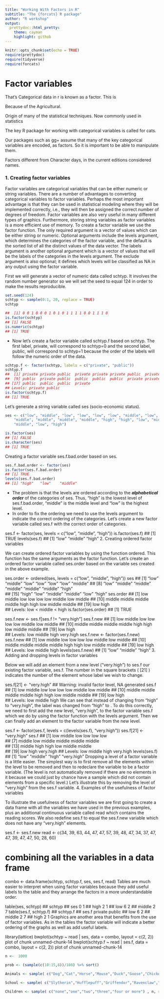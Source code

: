 ```yaml
---
title: "Working With Factors in R"
subtitle: "The {forcats} R package"
author: "R workshop"
output:
  prettydoc::html_pretty:
    theme: cayman
    highlight: github
---
```


```r
knitr::opts_chunk$set(echo = TRUE)
require(prettydoc)
require(tidyverse)
require(forcats)
```


Factor variables
==================================


That's Categorical data in r is known as a factor. This is

Because of the Agricultural.

Origin of many of the statistical techniques. Now commonly used in statistics

The key R package for working with categorical variables is called for cats.

Our packages such as gg+ assume that many of the key categorical variables are encoded, as factors. So it is important to be able to manipulate them.

Factors different from Character days, in the current editions considered names.



### 1. Creating factor variables

Factor variables are categorical variables that can be either numeric or string variables. There are a number of advantages to converting categorical variables to factor variables. Perhaps the most important advantage is that they can be used in statistical modeling where they will be implemented correctly, i.e., they will then be assigned the correct number of degrees of freedom. Factor variables are also very useful in many different types of graphics. Furthermore, storing string variables as factor variables is a more efficient use of memory. To create a factor variable we use the factor function. The only required argument is a vector of values which can be either string or numeric. Optional arguments include the levels argument, which determines the categories of the factor variable, and the default is the sorted list of all the distinct values of the data vector. The labels argument is another optional argument which is a vector of values that will be the labels of the categories in the levels argument. The exclude argument is also optional; it defines which levels will be classified as NA in any output using the factor variable.

First we will generate a vector of numeric data called schtyp. It involves the random number generator so we will set the seed to equal 124 in order to make the results reproducible.

```r
set.seed(124)
schtyp <- sample(0:1, 20, replace = TRUE)
schtyp
```

```r
##  [1] 0 0 1 0 0 0 1 0 1 0 1 1 1 1 0 0 1 1 1 0
is.factor(schtyp)
## [1] FALSE
is.numeric(schtyp)
## [1] TRUE

```

* Now let’s create a factor variable called schtyp.f based on schtyp. The first label, private, will correspond to schtyp=0 and the second label, public, will correspond to schtyp=1 because the order of the labels will follow the numeric order of the data.

```r
schtyp.f <- factor(schtyp, labels = c("private", "public"))
schtyp.f
##  [1] private private public  private private private public  private
##  [9] public  private public  public  public  public  private private
## [17] public  public  public  private
## Levels: private public
is.factor(schtyp.f)
## [1] TRUE
```

Let’s generate a string variable called ses (socio-economic status).

```r
ses <- c("low", "middle", "low", "low", "low", "low", "middle", "low", "middle",
    "middle", "middle", "middle", "middle", "high", "high", "low", "middle",
    "middle", "low", "high")

is.factor(ses)
## [1] FALSE
is.character(ses)
## [1] TRUE
```

Creating a factor variable ses.f.bad.order based on ses.

```r
ses.f.bad.order <- factor(ses)
is.factor(ses.f.bad.order)
## [1] TRUE
levels(ses.f.bad.order)
## [1] "high"   "low"    "middle"
```

* The problem is that the levels are ordered according to the ***alphabetical order*** of the categories of ses. Thus, “high” is the lowest level of ses.f.bad.order, “middle” is the middle level and “low” is the highest level.
* In order to fix the ordering we need to use the levels argument to indicate the correct ordering of the categories. Let’s create a new factor variable called ses.f with the correct order of categories.

ses.f <- factor(ses, levels = c("low", "middle", "high"))
is.factor(ses.f)
## [1] TRUE
levels(ses.f)
## [1] "low"    "middle" "high"
2. Creating ordered factor variables

We can create ordered factor variables by using the function ordered. This function has the same arguments as the factor function. Let’s create an ordered factor variable called ses.order based on the variable ses created in the above example.

ses.order <- ordered(ses, levels = c("low", "middle", "high"))
ses
##  [1] "low"    "middle" "low"    "low"    "low"    "low"    "middle"
##  [8] "low"    "middle" "middle" "middle" "middle" "middle" "high"  
## [15] "high"   "low"    "middle" "middle" "low"    "high"
ses.order
##  [1] low    middle low    low    low    low    middle low    middle
## [10] middle middle middle middle high   high   low    middle middle
## [19] low    high  
## Levels: low < middle < high
is.factor(ses.order)
## [1] TRUE


ses.f.new <- ses.f[ses.f != "very.high"]
ses.f.new
##  [1] low    middle low    low    low    low    middle low    middle
## [10] middle middle middle middle high   high   low    middle middle
## [19] low    high  
## Levels: low middle high very.high
ses.f.new <- factor(ses.f.new)
ses.f.new
##  [1] low    middle low    low    low    low    middle low    middle
## [10] middle middle middle middle high   high   low    middle middle
## [19] low    high  
## Levels: low middle high
levels(ses.f.new)
## [1] "low"    "middle" "high"
3. Adding and dropping levels in factor variables

Below we will add an element from a new level (“very.high”) to ses.f our existing factor variable, ses.f. The number in the square brackets ( [21] ) indicates the number of the element whose label we wish to change.

ses.f[21] <- "very.high"
## Warning: invalid factor level, NA generated
ses.f
##  [1] low    middle low    low    low    low    middle low    middle
## [10] middle middle middle middle high   high   low    middle middle
## [19] low    high     
## Levels: low middle high
We can see that instead of changing from “high” to “very.high”, the label was changed from “high” to <NA>. To do this correctly, we need to first add the new level, “very.high”, to the factor variable ses.f which we do by using the factor function with the levels argument. Then we can finally add an element to the factor variable from the new level.

ses.f <- factor(ses.f, levels = c(levels(ses.f), "very.high"))
ses.f[21] <- "very.high"
ses.f
##  [1] low       middle    low       low       low       low      
##  [7] middle    low       middle    middle    middle    middle   
## [13] middle    high      high      low       middle    middle   
## [19] low       high      very.high
## Levels: low middle high very.high
levels(ses.f)
## [1] "low"       "middle"    "high"      "very.high"
Dropping a level of a factor variable is a little easier. The simplest way is to first remove all the elements within the level to be removed and then to redeclare the variable to be a factor variable. (The level is not automatically removed if there are no elements in it because we could just by chance have a sample which did not contain elements from a specific level.) Let’s illustrate this by removing the level of “very.high” from the ses.f variable.
4. Examples of the usefulness of factor variables

To illustrate the usefulness of factor variables we are first going to create a data frame with all the variables we have used in the previous examples, plus an additional continuous variable called read which contains the reading scores. We also redefine ses.f to equal the ses.f.new variable which does not have any “very.high” elements.

ses.f <- ses.f.new
read <- c(34, 39, 63, 44, 47, 47, 57, 39, 48, 47, 34, 37, 47, 47, 39, 47,
    47, 50, 28, 60)

# combining all the variables in a data frame
combo <- data.frame(schtyp, schtyp.f, ses, ses.f, read)
Tables are much easier to interpret when using factor variables because they add useful labels to the table and they arrange the factors in a more understandable order.

table(ses, schtyp)
##         schtyp
## ses      0 1
##   high   2 1
##   low    6 2
##   middle 2 7
table(ses.f, schtyp.f)
##         schtyp.f
## ses.f    private public
##   low          6      2
##   middle       2      7
##   high         2      1
Graphics are another area that benefits from the use of factor variables. As in the tables the factor variable will indicate a better ordering of the graphs as well as add useful labels.

library(lattice)
bwplot(schtyp ~ read | ses, data = combo, layout = c(2, 2))
plot of chunk unnamed-chunk-14
bwplot(schtyp.f ~ read | ses.f, data = combo, layout = c(2, 2))
plot of chunk unnamed-chunk-14

```r
n <-  1000

prob <- (sample(c(10:15,8))/100) %>% sort()

Animals <- sample( c("Dog","Cat","Horse","Mouse","Duck","Goose","Chicken","Goat"), n , replace = TRUE, prob = prob)

School <- sample( c("Slytherin","Hufflepuff","Griffendor","Ravenclaw","Shufflepluff") )

Children <- sample( c("none","one","two","three","four or more") , n, replace=FALSE, prob=c(0.15,0.25,0.35,0.15,0.10) )
```
